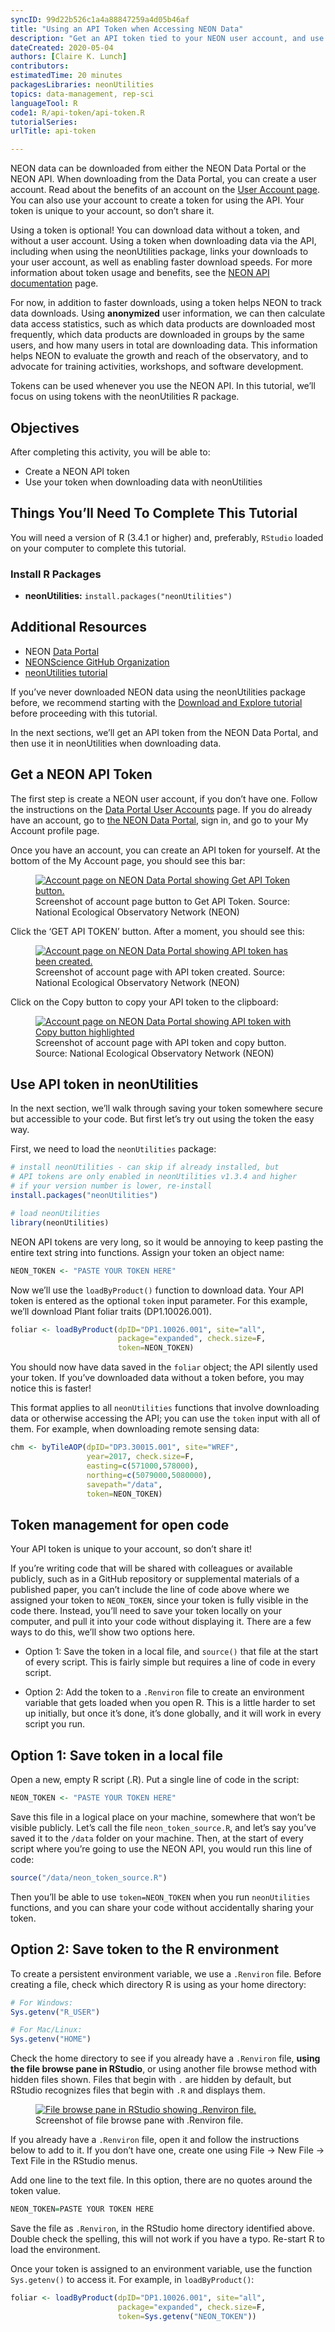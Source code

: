 ```yaml
---
syncID: 99d22b526c1a4a88847259a4d05b46af
title: "Using an API Token when Accessing NEON Data"
description: "Get an API token tied to your NEON user account, and use it for faster download speeds when accessing NEON data via the neonUtilities package."
dateCreated: 2020-05-04
authors: [Claire K. Lunch]
contributors:
estimatedTime: 20 minutes
packagesLibraries: neonUtilities
topics: data-management, rep-sci
languageTool: R
code1: R/api-token/api-token.R
tutorialSeries:
urlTitle: api-token

---
```


NEON data can be downloaded from either the NEON Data Portal or the NEON API. 
When downloading from the Data Portal, you can create a user account. Read 
about the benefits of an account on the <a href="https://www.neonscience.org/data/about-data/data-portal-user-accounts" target="_blank">User Account page</a>. You can also use your account to create a token for using the 
API. Your token is unique to your account, so don't share it.

Using a token is optional! You can download data without a token, and 
without a user account. Using a token when downloading data via the API, 
including when using the neonUtilities package, links your downloads to 
your user account, as well as enabling faster download speeds. For more 
information about token usage and benefits, see the 
<a href="https://data.neonscience.org/data-api" target="_blank">NEON API documentation</a> page.

For now, in addition to faster downloads, using a token helps NEON to track 
data downloads. Using **anonymized** user information, we can then calculate 
data access statistics, such as which data products are downloaded most 
frequently, which data products are downloaded in groups by the same users, 
and how many users in total are downloading data. This information helps NEON 
to evaluate the growth and reach of the observatory, and to advocate for 
training activities, workshops, and software development.

Tokens can be used whenever you use the NEON API. In this tutorial, we'll 
focus on using tokens with the neonUtilities R package.

<div id="ds-objectives" markdown="1">

## Objectives
After completing this activity, you will be able to:

 * Create a NEON API token 
 * Use your token when downloading data with neonUtilities 

## Things You’ll Need To Complete This Tutorial
You will need a version of R (3.4.1 or higher) and, preferably, `RStudio` 
loaded on your computer to complete this tutorial.

### Install R Packages

* **neonUtilities:** `install.packages("neonUtilities")`

## Additional Resources

* NEON <a href="http://data.neonscience.org" target="_blank"> Data Portal </a>
* <a href="https://github.com/NEONScience" target="_blank">NEONScience GitHub Organization</a>
* <a href="https://www.neonscience.org/neonDataStackR" target="_blank">neonUtilities tutorial</a>

</div>

If you've never downloaded NEON data using the neonUtilities package before, 
we recommend starting with the <a href="https://www.neonscience.org/download-explore-neon-data" target="_blank">Download and Explore tutorial</a> before proceeding with this tutorial.

In the next sections, we'll get an API token from the NEON Data Portal, and 
then use it in neonUtilities when downloading data.

## Get a NEON API Token 

The first step is create a NEON user account, if you don't have one. 
Follow the instructions on the <a href="https://www.neonscience.org/data/about-data/data-portal-user-accounts" target="_blank">Data Portal User Accounts</a> page. If you do already 
have an account, go to <a href="https://data.neonscience.org/home" target="_blank">the NEON Data Portal</a>, 
sign in, and go to your My Account profile page.

Once you have an account, you can create an API token for yourself. At 
the bottom of the My Account page, you should see this bar: 

<figure>
	<a href="{{ site.baseurl }}/images/NEON-api-token/get-api-token-button.png">
	<img src="{{ site.baseurl }}/images/NEON-api-token/get-api-token-button.png" alt="Account page on NEON Data Portal showing Get API Token button."></a>
	<figcaption>Screenshot of account page button to Get API Token. 
	Source: National Ecological Observatory Network (NEON)
	</figcaption>
</figure>

Click the 'GET API TOKEN' button. After a moment, you should see this:

<figure>
	<a href="{{ site.baseurl }}/images/NEON-api-token/api-token-view.png">
	<img src="{{ site.baseurl }}/images/NEON-api-token/api-token-view.png" alt="Account page on NEON Data Portal showing API token has been created."></a>
	<figcaption>Screenshot of account page with API token created. 
	Source: National Ecological Observatory Network (NEON)
	</figcaption>
</figure>

Click on the Copy button to copy your API token to the clipboard:

<figure>
	<a href="{{ site.baseurl }}/images/NEON-api-token/api-token-copy-button.png">
	<img src="{{ site.baseurl }}/images/NEON-api-token/api-token-copy-button.png" alt="Account page on NEON Data Portal showing API token with Copy button highlighted"></a>
	<figcaption>Screenshot of account page with API token and copy button. 
	Source: National Ecological Observatory Network (NEON)
	</figcaption>
</figure>

## Use API token in neonUtilities 

In the next section, we'll walk through saving your token somewhere secure but 
accessible to your code. But first let's try out using the token the easy way.

First, we need to load the `neonUtilities` package:

```r

# install neonUtilities - can skip if already installed, but
# API tokens are only enabled in neonUtilities v1.3.4 and higher
# if your version number is lower, re-install
install.packages("neonUtilities")

# load neonUtilities
library(neonUtilities)

```

NEON API tokens are very long, so it would be annoying to keep pasting the 
entire text string into functions. Assign your token an object name:

```r

NEON_TOKEN <- "PASTE YOUR TOKEN HERE"

```

Now we'll use the `loadByProduct()` function to download data. Your 
API token is entered as the optional `token` input parameter. For 
this example, we'll download Plant foliar traits (DP1.10026.001).

```r

foliar <- loadByProduct(dpID="DP1.10026.001", site="all", 
                        package="expanded", check.size=F,
                        token=NEON_TOKEN)

```

You should now have data saved in the `foliar` object; the API 
silently used your token. If you've downloaded data without a 
token before, you may notice this is faster!

This format applies to all `neonUtilities` functions that involve 
downloading data or otherwise accessing the API; you can use the 
`token` input with all of them. For example, when downloading 
remote sensing data:

```r

chm <- byTileAOP(dpID="DP3.30015.001", site="WREF", 
                 year=2017, check.size=F,
                 easting=c(571000,578000), 
                 northing=c(5079000,5080000), 
                 savepath="/data",
                 token=NEON_TOKEN)

```

## Token management for open code

Your API token is unique to your account, so don't share it!

If you're writing code that will be shared with colleagues or available 
publicly, such as in a GitHub repository or supplemental materials of a 
published paper, you can't include the line of code above where we assigned 
your token to `NEON_TOKEN`, since your token is fully visible in the code 
there. Instead, you'll need to save your token locally on your computer, 
and pull it into your code without displaying it. There are a few ways to 
do this, we'll show two options here.

* Option 1: Save the token in a local file, and `source()` that file at the 
start of every script. This is fairly simple but requires a line of code in 
every script.

* Option 2: Add the token to a `.Renviron` file to create an environment 
variable that gets loaded when you open R. This is a little harder to set 
up initially, but once it's done, it's done globally, and it will work in 
every script you run.

## Option 1: Save token in a local file

Open a new, empty R script (.R). Put a single line of code in the script:

```r

NEON_TOKEN <- "PASTE YOUR TOKEN HERE"

```

Save this file in a logical place on your machine, somewhere that won't be 
visible publicly. Let's call the file `neon_token_source.R`, and let's say 
you've saved it to the `/data` folder on your machine. Then, at the start of 
every script where you're going to use the NEON API, you would run this line 
of code:

```r

source("/data/neon_token_source.R")

```

Then you'll be able to use `token=NEON_TOKEN` when you run `neonUtilities` 
functions, and you can share your code without accidentally sharing your 
token.

## Option 2: Save token to the R environment

To create a persistent environment variable, we use a `.Renviron` file. 
Before creating a file, check which directory R is using as your home 
directory:

```r

# For Windows:
Sys.getenv("R_USER")

# For Mac/Linux:
Sys.getenv("HOME")

```

Check the home directory to see if you already have a `.Renviron` file, **using 
the file browse pane in RStudio**, or using another file browse method with 
hidden files shown. Files that begin with `.` are hidden by default, but 
RStudio recognizes files that begin with `.R` and displays them.

<figure>
	<a href="{{ site.baseurl }}/images/NEON-api-token/R-environ-file-browse.png">
	<img src="{{ site.baseurl }}/images/NEON-api-token/R-environ-file-browse.png" alt="File browse pane in RStudio showing .Renviron file."></a>
	<figcaption>Screenshot of file browse pane with .Renviron file. 
	</figcaption>
</figure>

If you already have a `.Renviron` file, open it and follow the instructions 
below to add to it. If you don't have one, create one using File -> New File 
-> Text File in the RStudio menus.

Add one line to the text file. In this option, there are no quotes around the 
token value.

```r

NEON_TOKEN=PASTE YOUR TOKEN HERE

```

Save the file as `.Renviron`, in the RStudio home directory identified above. 
Double check the spelling, this will not work if you have a typo. Re-start 
R to load the environment.

Once your token is assigned to an environment variable, use the function 
`Sys.getenv()` to access it. For example, in `loadByProduct()`:

```r

foliar <- loadByProduct(dpID="DP1.10026.001", site="all", 
                        package="expanded", check.size=F,
                        token=Sys.getenv("NEON_TOKEN"))

```


